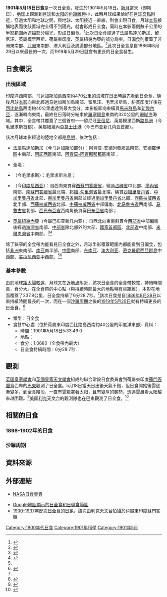 {{NoteTA
|G1=Toponym
|1=zh-cn:马鲁古; zh-tw:摩鹿加
}}
{{Infobox Solar eclipse
| Year        = 1901
| Month       = 5
| Day         = 18
| Type        = 日全食
| Image       = SE1901May18T.png
| Image size  = 200px
| Image intro = 1901年5月18日日全食路徑圖
  <!--   日食資料   -->
| Gamma       = -0.3626
| Mag         = 1.0680
| Saros       = 136
| Saros total = 71
| Saros seq   = 31
  <!--     食甚     -->
| Duration    = 6分28.7秒
| Location    = [[荷屬東印度|荷屬東印度]][[西比路島|西比路島]]西南約40公里的[[印度洋|印度洋]]東部
| Coords      = {{coord|1|41.3|S|98|24.9|E}}
| Width       = 237.8公里
  <!--   開始時間   -->
| Partial     = 
| Start type  = 
| Centre      = 
| Greatest    = 5:33:49.0
  <!--     倒數     -->
| hour        = 05
| minute      = 33
| second      = 49
| Duration_s  = 
}}
'''1901年5月18日日食'''是一次日全食，發生於1901年5月18日。[[新月|新月]]當天（即朔日），[[地球|地球]]上觀測到[[月球|月球]]和[[太阳|太阳]]的[[角距離|角距離]]極小，此時月球如果恰好在[[月球交點|月球交點]]附近，穿過太阳和地球之間，與地球、太阳接近一直線，則會出現日食。月球[[本影|本影]]接觸地表而使該區域完全得不到陽光，就會形成日全食，同時在本影兩側數千公里的[[半影|半影]]範圍內遮擋部分陽光，形成日偏食。<ref name="astron">{{cite web|author=樊忠玉|title=日（月）食|url=http://www.astron.ac.cn/bencandy-51-1630-1.htm|publisher=中国天文科普网|accessdate=2016-04-08|archive-date=2014-09-17|archive-url=https://web.archive.org/web/20140917080048/http://www.astron.ac.cn/bencandy-51-1630-1.htm|dead-url=no}}</ref>此次日全食經過了法屬馬達加斯加、留尼汪、英屬模里西斯、荷屬東印度、英屬紐幾內亞的部分島嶼，日偏食則覆蓋了非洲東南部、[[亚洲|亚洲]]東南部、澳大利亚及周邊部分地區。<ref name="NASAGIF">{{cite web|author=Fred Espenak|title=Total Solar Eclipse of 1901 May 18|url=http://eclipse.gsfc.nasa.gov/SEplot/SEplot1901/SE1901May18T.GIF|publisher=NASA Eclipse Web Site|accessdate=2016-04-08|archive-date=2020-10-20|archive-url=https://web.archive.org/web/20201020084025/https://eclipse.gsfc.nasa.gov/SEplot/SEplot1901/SE1901May18T.GIF|dead-url=no}}{{en}}</ref>此次日全食是自1886年8月29日以來最長的一次，而1919年5月29日就會有更長的日全食發生。

== 日食概況 ==
=== 出現區域 ===
[[印度洋|印度洋]]西南部、马达加斯加島西南約470公里的海域在日出時最先看到日全食，隨後月球[[本影|本影]]向東北經過马达加斯加島南部、留尼汪、毛里求斯島，斜貫印度洋後在[[西比路島|西比路島]]西南約40公里處達到最大食分。本影旋即向東橫貫[[馬來群島|馬來群島]]和[[新幾內亞|新幾內亞]]，逐漸轉向東南，最終在日落時分結束於[[羅塞爾島|羅塞爾島]]東南約320公里的[[珊瑚海|珊瑚海]]海域。其中，全食帶共覆蓋了三個首府——留尼汪[[圣但尼_(留尼汪)|圣但尼]]、英屬模里西斯[[路易港|路易港]]（今毛里求斯首都）、英屬紐幾內亞[[莫士比港|莫士比港]]（今巴布亚新几内亚首都）。

該次月球本影經過的陸地全都是[[島嶼|島嶼]]，依次包括：
*{{flagicon|FRA}} [[法屬馬達加斯加|法屬馬達加斯加]]（今[[马达加斯加|马达加斯加]]部分）：[[阿齊莫-安德列發那區|阿齊莫-安德列發那區]]南部、[[安德羅伊區|安德羅伊區]]中南部、[[阿諾西區|阿諾西區]]南部、[[阿齊莫-阿齊那那那區|阿齊莫-阿齊那那那區]]南部；
*{{REU}}全境；
*{{flagicon|MUS|1869}} {{link-en|英屬模里西斯|British Mauritius}}（今毛里求斯）：毛里求斯主島；
*{{flag|DEI}}（今[[印度尼西亚|印度尼西亚]]）：自西向東貫穿[[西蘇門答臘省|西蘇門答臘省]]，經過[[占碑省|占碑省]]中北部、[[廖內省|廖內省]]南部、[[南蘇門答臘省|南蘇門答臘省]]最北端、[[邦加-勿里洞省|邦加-勿里洞省]]最北端，橫貫[[西加里曼丹省|西加里曼丹省]]、[[中加里曼丹省|中加里曼丹省]]北部、[[東加里曼丹省|東加里曼丹省]]南部並經過[[南加里曼丹省|南加里曼丹省]]北部、[[西蘇拉威西省|西蘇拉威西省]]北半部、[[西蘇拉威西省|西蘇拉威西省]]北部、[[中蘇拉威西省|中蘇拉威西省]]中部偏南、[[北马鲁古省|北马鲁古省]]西南部、[[马鲁古省|马鲁古省]]北部、[[西巴布亞省|西巴布亞省]]西南角後貫穿[[巴布亞省|巴布亞省]]南部；
*{{flagicon|UKGBI}} [[巴布亞領地|英屬紐幾內亞]]（今屬巴布亚新几内亚）：自西北向東南斜貫今[[西部省_(巴布亞紐幾內亞)|西部省]]中部偏南後經過[[海灣省|海灣省]]南部、[[中央省_(巴布亞紐幾內亞)|中部省]]除北部外的大部、[[國家首都區_(巴布亞紐幾內亞)|國家首都區]]、[[北部省_(巴布亚新几内亚)|北部省]]中南部、[[米爾恩灣省|米爾恩灣省]]中南部。<ref>{{cite web|author=Fred Espenak|title=Total Solar Eclipse of 1901 May 18 - Google Maps and Solar Eclipse Paths|url=http://eclipse.gsfc.nasa.gov/SEgoogle/SEgoogle1901/SE1901May18Tgoogle.html|publisher=NASA Eclipse Web Site|accessdate=2016-04-08|archive-date=2020-10-23|archive-url=https://web.archive.org/web/20201023132206/https://eclipse.gsfc.nasa.gov/SEgoogle/SEgoogle1901/SE1901May18Tgoogle.html|dead-url=no}}{{en}}</ref><ref>{{cite web|author=Xavier M. Jubier|title=Eclipse Totale de Soleil du 18 mai 1901 - Cartographie Interactive Google (1901 May 18 Total Solar Eclipse - Interactive Google Map)|url=http://xjubier.free.fr/site_pages/solar_eclipses/xSE_GoogleMap3.php?Ecl=+19010518|accessdate=2016-04-08|archive-date=2017-03-27|archive-url=https://web.archive.org/web/20170327153829/http://xjubier.free.fr/site_pages/solar_eclipses/xSE_GoogleMap3.php?Ecl=+19010518|dead-url=no}}{{fr}}{{en}}</ref>

除了狹窄的全食帶內能看見日全食之外，月球半影覆蓋範圍內都能看到日偏食，包括[[非洲|非洲]]東南部、[[南亚|南亚]]南半部、[[中國|中國]]南部、[[东南亚|东南亚]]、[[澳大利亚|澳大利亚]]、[[密克羅尼西亞群島|密克羅尼西亞群島]]中西部、[[美拉尼西亚|美拉尼西亚]]中西部。<ref name="NASAGIF"/><ref>{{cite web|author=Fred Espenak|title=Catalog of Solar Eclipses (1901 to 2000)|url=http://eclipse.gsfc.nasa.gov/SEcat5/SE1901-2000.html|publisher=NASA Eclipse Web Site|accessdate=2016-04-08|archive-date=2017-12-28|archive-url=https://web.archive.org/web/20171228100215/https://eclipse.gsfc.nasa.gov/SEcat5/SE1901-2000.html|dead-url=no}}{{en}}</ref>

=== 基本參數 ===
由於地球[[近日點和遠日點|距太陽較遠]]，月球又在[[近地点|近地点]]附近，該次日全食的全食帶較寬，持續時間長，食分大。在全食帶的中心點（與持續時間最大的地點稍有些距離），本影在地面覆蓋了237.8公里，日全食持續了6分28.7秒。<ref name="NASAGIF"/>該次日食是自[[1886年8月29日日食|1886年8月29日]]以來持續時間最長的一次，而在一個[[沙羅周期|沙羅周期]]之後的[[1919年5月29日日食|1919年5月29日]]就有持續更長的日全食。<ref>{{cite web|author=Fred Espenak|title=Total Solar Eclipses with Durations Exceeding 06m 00s: 1001 to 2000|url=http://eclipse.gsfc.nasa.gov/SEcatmax/SE1001-2000MaxT.html|publisher=NASA Eclipse Web Site|accessdate=2016-04-08|archive-date=2014-10-13|archive-url=https://web.archive.org/web/20141013231230/http://eclipse.gsfc.nasa.gov/SEcatmax/SE1001-2000MaxT.html|dead-url=no}}{{en}}</ref>

{{NoteUTC}}
* 類型：日全食
* 食甚中心處（位於荷屬東印度西比路島西南約40公里的印度洋東部）資料：
** 時間：1901年5月18日5:33:49.0
** 地點：{{coord|1|41.3|S|98|24.9|E}}
** 食分：1.0680（全食帶內最大）
** 日全食持續時間：6分28.7秒

== 觀測 ==
[[英国|英国]][[皇家學會|皇家學會]]和[[英國皇家天文學會|英國皇家天文學會]]組成的聯合常設日食委員會到荷屬東印度[[蘇門答臘|蘇門答臘]]島西岸的[[巴東_(西蘇門答臘省)|巴東]]觀測了日全食。5月18日當天日出後天氣不錯，但日食開始後雲逐漸變多，到全食階段，一直有雲籠罩著太阳，且有變厚的趨勢，透過雲層看太阳越來越困難。<ref>{{cite journal|author=H. F. Newall|title=Total Solar Eclipse of 1901, May 17-18. Preliminary Report of the Observations Made at Ayer Karoe, Sawah Loento, Sumatra|url=http://www.jstor.org/stable/116302|publisher=[[皇家學會|皇家學會]]|volume=69|year=1901–1902|pages=209-234|accessdate=2016-04-08|archive-date=2020-10-09|archive-url=https://web.archive.org/web/20201009062110/https://www.jstor.org/stable/116302|dead-url=no}}{{en}}</ref>[[美国|美国]][[利克天文台|利克天文台]]的觀測隊也在巴東觀測了日全食。<ref>{{cite web|author=C. D. Perrine|title=THE LICK OBSERVATORY-CROCKER EXPEDITION TO OBSERVE THE TOTAL SOLAR ECLIPSE OF 1901, MAY 17-18|journal=Publications of the Astronomical Society of the Pacific|url=https://archive.org/details/jstor-40668190|pages=187-204|date=1901-12-01|issn=00046280|accessdate=2016-04-08}}{{en}}</ref>

== 相關的日食 ==
=== 1898-1902年的日食 ===
{{Solar eclipse set 1898-1902}}

=== 沙羅周期 ===
{{Solar Saros series 136}}

== 資料來源 ==
{{reflist}}

== 外部連結 ==
{{日食主題}}
* [http://eclipse.gsfc.nasa.gov/solar.html NASA日食專頁]{{Wayback|url=http://eclipse.gsfc.nasa.gov/solar.html |date=20190108200537 }}{{en}}
{{Solar eclipse NASA reference|1901/SE1901May18T}}
* [http://xjubier.free.fr/site_pages/solar_eclipses/xSE_GoogleMap3.php?Ecl=+19010518 Google地圖顯示的日全食和日偏食範圍]{{Wayback|url=http://xjubier.free.fr/site_pages/solar_eclipses/xSE_GoogleMap3.php?Ecl=+19010518 |date=20170327153829 }}{{fr}}{{en}}
* [http://xjubier.free.fr/site_pages/solar_eclipses/Solar_Corona_Shape_pg02.html 1900-1937年歷次日全食的日冕]{{Wayback|url=http://xjubier.free.fr/site_pages/solar_eclipses/Solar_Corona_Shape_pg02.html |date=20190609150216 }}，該次由利克天文台拍攝於荷屬東印度蘇門答臘{{fr}}{{en}}

{{Solar eclipses
|nature=日全食
|previous=[[1900年11月22日日食|1900年11月22日日食]]
|natureprevious=日環食
|next=[[1901年11月11日日食|1901年11月11日日食]]
|naturenext=日環食
|previoussamenature=[[1900年5月28日日食|1900年5月28日日食]]
|nextsamenature=[[1903年9月21日日食|1903年9月21日日食]]
}}

{{日食}}

[[Category:1900年代日食|Category:1900年代日食]]
[[Category:1901年科學|Category:1901年科學]]
[[Category:1901年5月|Category:1901年5月]]
